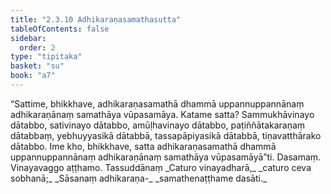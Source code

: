 ```yaml
---
title: "2.3.10 Adhikaraṇasamathasutta"
tableOfContents: false
sidebar:
  order: 2
type: "tipitaka"
basket: "su"
book: "a7"
---
```



<DynamicBreadcrumb />

<Division number="84" book="a7" bookNo="16" page="507">

<Paragraph number="627" book="a7">
“Sattime, bhikkhave, adhikaraṇasamathā dhammā uppannuppannānaṃ adhikaraṇānaṃ samathāya vūpasamāya. Katame satta? Sammukhāvinayo dātabbo, sativinayo dātabbo, amūḷhavinayo dātabbo, paṭiññātakaraṇaṃ dātabbaṃ, yebhuyyasikā dātabbā, tassapāpiyasikā dātabbā, tiṇavatthārako dātabbo. Ime kho, bhikkhave, satta adhikaraṇasamathā dhammā uppannuppannānaṃ adhikaraṇānaṃ samathāya vūpasamāyā”ti.

</Paragraph>
</Division>

<Paragraph number="628" type="center" book="a7">
Dasamaṃ.



</Paragraph>

<Paragraph number="629" type="center" book="a7">
Vinayavaggo aṭṭhamo.



</Paragraph>

<Paragraph number="630" type="center" book="a7">
Tassuddānaṃ


</Paragraph>

<Paragraph number="631" type="verses" book="a7">
_Caturo vinayadharā,_  
_caturo ceva sobhanā;_  
_Sāsanaṃ adhikaraṇa-_  
_samathenaṭṭhame dasāti._
</Paragraph>